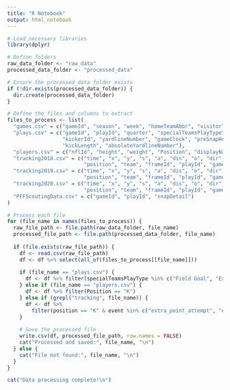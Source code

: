 ---
title: "R Notebook"
output: html_notebook
---

```{r}
# Load necessary libraries
library(dplyr)

# Define folders
raw_data_folder <- "raw_data"
processed_data_folder <- "processed_data"

# Ensure the processed_data folder exists
if (!dir.exists(processed_data_folder)) {
  dir.create(processed_data_folder)
}

# Define the files and columns to extract
files_to_process <- list(
  "games.csv" = c("gameId", "season", "week", "homeTeamAbbr", "visitorTeamAbbr"),
  "plays.csv" = c("gameId", "playId", "quarter", "specialTeamsPlayType", "specialTeamsResult", 
                  "kickerId", "yardlineNumber", "gameClock", "preSnapHomeScore", "preSnapVisitorScore", 
                  "kickLength", "absoluteYardlineNumber"),
  "players.csv" = c("nflId", "height", "weight", "Position", "displayName"),
  "tracking2018.csv" = c("time", "x", "y", "s", "a", "dis", "o", "dir", "event", "nflId", "displayName", 
                         "position", "team", "frameId", "playId", "gameId"),
  "tracking2019.csv" = c("time", "x", "y", "s", "a", "dis", "o", "dir", "event", "nflId", "displayName", 
                         "position", "team", "frameId", "playId", "gameId"),
  "tracking2020.csv" = c("time", "x", "y", "s", "a", "dis", "o", "dir", "event", "nflId", "displayName", 
                         "position", "team", "frameId", "playId", "gameId"),
  "PFFScoutingData.csv" = c("gameId", "playId", "snapDetail")
)

# Process each file
for (file_name in names(files_to_process)) {
  raw_file_path <- file.path(raw_data_folder, file_name)
  processed_file_path <- file.path(processed_data_folder, file_name)
  
  if (file.exists(raw_file_path)) {
    df <- read.csv(raw_file_path)
    df <- df %>% select(all_of(files_to_process[[file_name]]))
    
    if (file_name == "plays.csv") {
      df <- df %>% filter(specialTeamsPlayType %in% c("Field Goal", "Extra Point"))
    } else if (file_name == "players.csv") {
      df <- df %>% filter(Position == "K")
    } else if (grepl("tracking", file_name)) {
      df <- df %>%
        filter(position == "K" & event %in% c("extra_point_attempt", "extra_point", "field_goal_attempt", "field_goal"))
    }
    
    # Save the processed file
    write.csv(df, processed_file_path, row.names = FALSE)
    cat("Processed and saved:", file_name, "\n")
  } else {
    cat("File not found:", file_name, "\n")
  }
}

cat("Data processing complete!\n")

```

